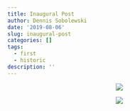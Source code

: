 ```yaml
---
title: Inaugural Post
author: Dennis Sobolewski
date: '2019-08-06'
slug: inaugural-post
categories: []
tags:
  - first
  - historic
description: ''
---
```



<center>

![](https://media.giphy.com/media/m6ppwP5rMlBjq/giphy.gif)

</center>

<center>

![](https://media.giphy.com/media/N9joNCe0r32Vi/giphy.gif)

</center>